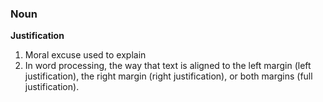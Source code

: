 ===Noun===
'''Justification'''
# Moral excuse used to explain
# In word processing, the way that text is aligned to the left margin (left justification), the right margin (right justification), or both margins (full justification).